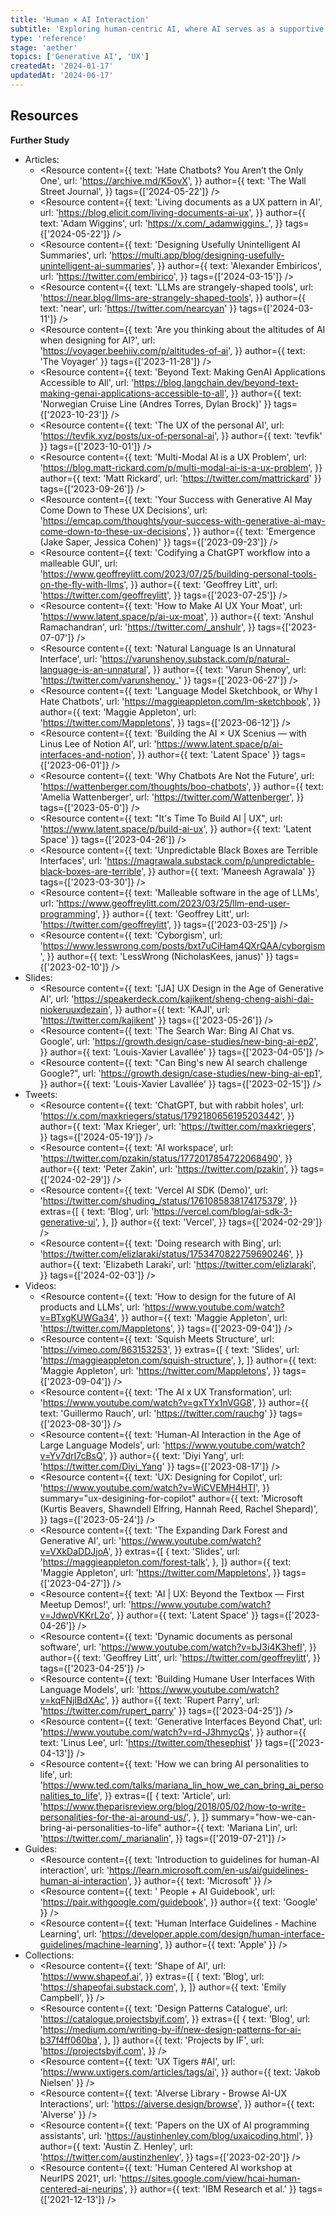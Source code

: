 ```yaml
---
title: 'Human × AI Interaction'
subtitle: 'Exploring human-centric AI, where AI serves as a supportive agent to amplify human capabilities, i.e. AI in the loop'
type: 'reference'
stage: 'aether'
topics: ['Generative AI', 'UX']
createdAt: '2024-01-17'
updatedAt: '2024-06-17'
---
```


## Resources

**Further Study**

- Articles:
  - <Resource
      content={{
        text: 'Hate Chatbots? You Aren’t the Only One',
        url: 'https://archive.md/K5ovX',
      }}
      author={{
        text: 'The Wall Street Journal',
      }}
      tags={['2024-05-22']}
    />
  - <Resource
      content={{
        text: 'Living documents as a UX pattern in AI',
        url: 'https://blog.elicit.com/living-documents-ai-ux',
      }}
      author={{
        text: 'Adam Wiggins',
        url: 'https://x.com/_adamwiggins_',
      }}
      tags={['2024-05-22']}
    />
  - <Resource
      content={{
        text: 'Designing Usefully Unintelligent AI Summaries',
        url: 'https://multi.app/blog/designing-usefully-unintelligent-ai-summaries',
      }}
      author={{
        text: 'Alexander Embiricos',
        url: 'https://twitter.com/embirico',
      }}
      tags={['2024-03-15']}
    />
  - <Resource
      content={{
        text: 'LLMs are strangely-shaped tools',
        url: 'https://near.blog/llms-are-strangely-shaped-tools',
      }}
      author={{ text: 'near', url: 'https://twitter.com/nearcyan' }}
      tags={['2024-03-11']}
    />
  - <Resource
      content={{
        text: 'Are you thinking about the altitudes of AI when designing for AI?',
        url: 'https://voyager.beehiiv.com/p/altitudes-of-ai',
      }}
      author={{ text: 'The Voyager' }}
      tags={['2023-11-28']}
    />
  - <Resource
      content={{
        text: 'Beyond Text: Making GenAI Applications Accessible to All',
        url: 'https://blog.langchain.dev/beyond-text-making-genai-applications-accessible-to-all',
      }}
      author={{ text: 'Norwegian Cruise Line (Andres Torres, Dylan Brock)' }}
      tags={['2023-10-23']}
    />
  - <Resource
      content={{
        text: 'The UX of the personal AI',
        url: 'https://tevfik.xyz/posts/ux-of-personal-ai',
      }}
      author={{ text: 'tevfik' }}
      tags={['2023-10-01']}
    />
  - <Resource
      content={{
        text: 'Multi-Modal AI is a UX Problem',
        url: 'https://blog.matt-rickard.com/p/multi-modal-ai-is-a-ux-problem',
      }}
      author={{ text: 'Matt Rickard', url: 'https://twitter.com/mattrickard' }}
      tags={['2023-09-26']}
    />
  - <Resource
      content={{
        text: 'Your Success with Generative AI May Come Down to These UX Decisions',
        url: 'https://emcap.com/thoughts/your-success-with-generative-ai-may-come-down-to-these-ux-decisions',
      }}
      author={{ text: 'Emergence (Jake Saper, Jessica Cohen)' }}
      tags={['2023-09-23']}
    />
  - <Resource
      content={{
        text: 'Codifying a ChatGPT workflow into a malleable GUI',
        url: 'https://www.geoffreylitt.com/2023/07/25/building-personal-tools-on-the-fly-with-llms',
      }}
      author={{
        text: 'Geoffrey Litt',
        url: 'https://twitter.com/geoffreylitt',
      }}
      tags={['2023-07-25']}
    />
  - <Resource
      content={{
        text: 'How to Make AI UX Your Moat',
        url: 'https://www.latent.space/p/ai-ux-moat',
      }}
      author={{
        text: 'Anshul Ramachandran',
        url: 'https://twitter.com/_anshulr',
      }}
      tags={['2023-07-07']}
    />
  - <Resource
      content={{
        text: 'Natural Language Is an Unnatural Interface',
        url: 'https://varunshenoy.substack.com/p/natural-language-is-an-unnatural',
      }}
      author={{ text: 'Varun Shenoy', url: 'https://twitter.com/varunshenoy_' }}
      tags={['2023-06-27']}
    />
  - <Resource
      content={{
        text: 'Language Model Sketchbook, or Why I Hate Chatbots',
        url: 'https://maggieappleton.com/lm-sketchbook',
      }}
      author={{
        text: 'Maggie Appleton',
        url: 'https://twitter.com/Mappletons',
      }}
      tags={['2023-06-12']}
    />
  - <Resource
      content={{
        text: 'Building the AI × UX Scenius — with Linus Lee of Notion AI',
        url: 'https://www.latent.space/p/ai-interfaces-and-notion',
      }}
      author={{ text: 'Latent Space' }}
      tags={['2023-06-01']}
    />
  - <Resource
      content={{
        text: 'Why Chatbots Are Not the Future',
        url: 'https://wattenberger.com/thoughts/boo-chatbots',
      }}
      author={{
        text: 'Amelia Wattenberger',
        url: 'https://twitter.com/Wattenberger',
      }}
      tags={['2023-05-0']}
    />
  - <Resource
      content={{
        text: "It's Time To Build AI | UX",
        url: 'https://www.latent.space/p/build-ai-ux',
      }}
      author={{ text: 'Latent Space' }}
      tags={['2023-04-26']}
    />
  - <Resource
      content={{
        text: 'Unpredictable Black Boxes are Terrible Interfaces',
        url: 'https://magrawala.substack.com/p/unpredictable-black-boxes-are-terrible',
      }}
      author={{ text: 'Maneesh Agrawala' }}
      tags={['2023-03-30']}
    />
  - <Resource
      content={{
        text: 'Malleable software in the age of LLMs',
        url: 'https://www.geoffreylitt.com/2023/03/25/llm-end-user-programming',
      }}
      author={{
        text: 'Geoffrey Litt',
        url: 'https://twitter.com/geoffreylitt',
      }}
      tags={['2023-03-25']}
    />
  - <Resource
      content={{
        text: 'Cyborgism',
        url: 'https://www.lesswrong.com/posts/bxt7uCiHam4QXrQAA/cyborgism',
      }}
      author={{ text: 'LessWrong (NicholasKees, janus)' }}
      tags={['2023-02-10']}
    />
- Slides:
  - <Resource
      content={{
        text: '[JA] UX Design in the Age of Generative AI',
        url: 'https://speakerdeck.com/kajikent/sheng-cheng-aishi-dai-niokeruuxdezain',
      }}
      author={{ text: 'KAJI', url: 'https://twitter.com/kajikent' }}
      tags={['2023-05-26']}
    />
  - <Resource
      content={{
        text: 'The Search War: Bing AI Chat vs. Google',
        url: 'https://growth.design/case-studies/new-bing-ai-ep2',
      }}
      author={{ text: 'Louis-Xavier Lavallée' }}
      tags={['2023-04-05']}
    />
  - <Resource
      content={{
        text: "Can Bing's new AI search challenge Google?",
        url: 'https://growth.design/case-studies/new-bing-ai-ep1',
      }}
      author={{ text: 'Louis-Xavier Lavallée' }}
      tags={['2023-02-15']}
    />
- Tweets:
  - <Resource
      content={{
        text: 'ChatGPT, but with rabbit holes',
        url: 'https://x.com/maxkriegers/status/1792180656195203442',
      }}
      author={{
        text: 'Max Krieger',
        url: 'https://twitter.com/maxkriegers',
      }}
      tags={['2024-05-19']}
    />
  - <Resource
      content={{
        text: 'AI workspace',
        url: 'https://twitter.com/pzakin/status/1772017854722068490',
      }}
      author={{
        text: 'Peter Zakin',
        url: 'https://twitter.com/pzakin',
      }}
      tags={['2024-02-29']}
    />
  - <Resource
      content={{
        text: 'Vercel AI SDK (Demo)',
        url: 'https://twitter.com/shuding_/status/1761085838174175379',
      }}
      extras={[
        {
          text: 'Blog',
          url: 'https://vercel.com/blog/ai-sdk-3-generative-ui',
        },
      ]}
      author={{
        text: 'Vercel',
      }}
      tags={['2024-02-29']}
    />
  - <Resource
      content={{
        text: 'Doing research with Bing',
        url: 'https://twitter.com/elizlaraki/status/1753470822759690246',
      }}
      author={{
        text: 'Elizabeth Laraki',
        url: 'https://twitter.com/elizlaraki',
      }}
      tags={['2024-02-03']}
    />
- Videos:
  - <Resource
      content={{
        text: 'How to design for the future of AI products and LLMs',
        url: 'https://www.youtube.com/watch?v=BTxgKUWGa34',
      }}
      author={{
        text: 'Maggie Appleton',
        url: 'https://twitter.com/Mappletons',
      }}
      tags={['2023-09-04']}
    />
  - <Resource
      content={{
        text: 'Squish Meets Structure',
        url: 'https://vimeo.com/863153253',
      }}
      extras={[
        {
          text: 'Slides',
          url: 'https://maggieappleton.com/squish-structure',
        },
      ]}
      author={{
        text: 'Maggie Appleton',
        url: 'https://twitter.com/Mappletons',
      }}
      tags={['2023-09-04']}
    />
  - <Resource
      content={{
        text: 'The AI x UX Transformation',
        url: 'https://www.youtube.com/watch?v=gxTYx1nVGG8',
      }}
      author={{ text: 'Guillermo Rauch', url: 'https://twitter.com/rauchg' }}
      tags={['2023-08-30']}
    />
  - <Resource
      content={{
        text: 'Human-AI Interaction in the Age of Large Language Models',
        url: 'https://www.youtube.com/watch?v=Yv7drI7cBsQ',
      }}
      author={{ text: 'Diyi Yang', url: 'https://twitter.com/Diyi_Yang' }}
      tags={['2023-08-17']}
    />
  - <Resource
      content={{
        text: 'UX: Designing for Copilot',
        url: 'https://www.youtube.com/watch?v=WiCVEMH4HTI',
      }}
      summary="ux-desigining-for-copilot"
      author={{
        text: 'Microsoft (Kurtis Beavers, Shawndell Elfring, Hannah Reed, Rachel Shepard)',
      }}
      tags={['2023-05-24']}
    />
  - <Resource
      content={{
        text: 'The Expanding Dark Forest and Generative AI',
        url: 'https://www.youtube.com/watch?v=VXkDaDDJjoA',
      }}
      extras={[
        {
          text: 'Slides',
          url: 'https://maggieappleton.com/forest-talk',
        },
      ]}
      author={{
        text: 'Maggie Appleton',
        url: 'https://twitter.com/Mappletons',
      }}
      tags={['2023-04-27']}
    />
  - <Resource
      content={{
        text: 'AI | UX: Beyond the Textbox — First Meetup Demos!',
        url: 'https://www.youtube.com/watch?v=JdwpVKKrL2o',
      }}
      author={{ text: 'Latent Space' }}
      tags={['2023-04-26']}
    />
  - <Resource
      content={{
        text: 'Dynamic documents as personal software',
        url: 'https://www.youtube.com/watch?v=bJ3i4K3hefI',
      }}
      author={{
        text: 'Geoffrey Litt',
        url: 'https://twitter.com/geoffreylitt',
      }}
      tags={['2023-04-25']}
    />
  - <Resource
      content={{
        text: 'Building Humane User Interfaces With Language Models',
        url: 'https://www.youtube.com/watch?v=kqFNjIBdXAc',
      }}
      author={{ text: 'Rupert Parry', url: 'https://twitter.com/rupert_parry' }}
      tags={['2023-04-25']}
    />
  - <Resource
      content={{
        text: 'Generative Interfaces Beyond Chat',
        url: 'https://www.youtube.com/watch?v=rd-J3hmycQs',
      }}
      author={{ text: 'Linus Lee', url: 'https://twitter.com/thesephist' }}
      tags={['2023-04-13']}
    />
  - <Resource
      content={{
        text: 'How we can bring AI personalities to life',
        url: 'https://www.ted.com/talks/mariana_lin_how_we_can_bring_ai_personalities_to_life',
      }}
      extras={[
        {
          text: 'Article',
          url: 'https://www.theparisreview.org/blog/2018/05/02/how-to-write-personalities-for-the-ai-around-us/',
        },
      ]}
      summary="how-we-can-bring-ai-personalities-to-life"
      author={{
        text: 'Mariana Lin',
        url: 'https://twitter.com/_marianalin',
      }}
      tags={['2019-07-21']}
    />
- Guides:
  - <Resource
      content={{
        text: 'Introduction to guidelines for human-AI interaction',
        url: 'https://learn.microsoft.com/en-us/ai/guidelines-human-ai-interaction',
      }}
      author={{ text: 'Microsoft' }}
    />
  - <Resource
      content={{
        text: ' People + AI Guidebook',
        url: 'https://pair.withgoogle.com/guidebook',
      }}
      author={{ text: 'Google' }}
    />
  - <Resource
      content={{
        text: 'Human Interface Guidelines - Machine Learning',
        url: 'https://developer.apple.com/design/human-interface-guidelines/machine-learning',
      }}
      author={{ text: 'Apple' }}
    />
- Collections:
  - <Resource
      content={{
        text: 'Shape of AI',
        url: 'https://www.shapeof.ai',
      }}
      extras={[
        {
          text: 'Blog',
          url: 'https://shapeofai.substack.com',
        },
      ]}
      author={{
        text: 'Emily Campbell',
      }}
    />
  - <Resource
      content={{
        text: 'Design Patterns Catalogue',
        url: 'https://catalogue.projectsbyif.com',
      }}
      extras={[
        {
          text: 'Blog',
          url: 'https://medium.com/writing-by-if/new-design-patterns-for-ai-b37f4ff060ba',
        },
      ]}
      author={{
        text: 'Projects by IF',
        url: 'https://projectsbyif.com',
      }}
    />
  - <Resource
      content={{
        text: 'UX Tigers #AI',
        url: 'https://www.uxtigers.com/articles/tags/ai',
      }}
      author={{ text: 'Jakob Nielsen' }}
    />
  - <Resource
      content={{
        text: 'AIverse Library - Browse AI-UX Interactions',
        url: 'https://aiverse.design/browse',
      }}
      author={{ text: 'AIverse' }}
    />
  - <Resource
      content={{
        text: 'Papers on the UX of AI programming assistants',
        url: 'https://austinhenley.com/blog/uxaicoding.html',
      }}
      author={{
        text: 'Austin Z. Henley',
        url: 'https://twitter.com/austinzhenley',
      }}
      tags={['2023-02-20']}
    />
  - <Resource
      content={{
        text: 'Human Centered AI workshop at NeurIPS 2021',
        url: 'https://sites.google.com/view/hcai-human-centered-ai-neurips',
      }}
      author={{ text: 'IBM Research et al.' }}
      tags={['2021-12-13']}
    />
